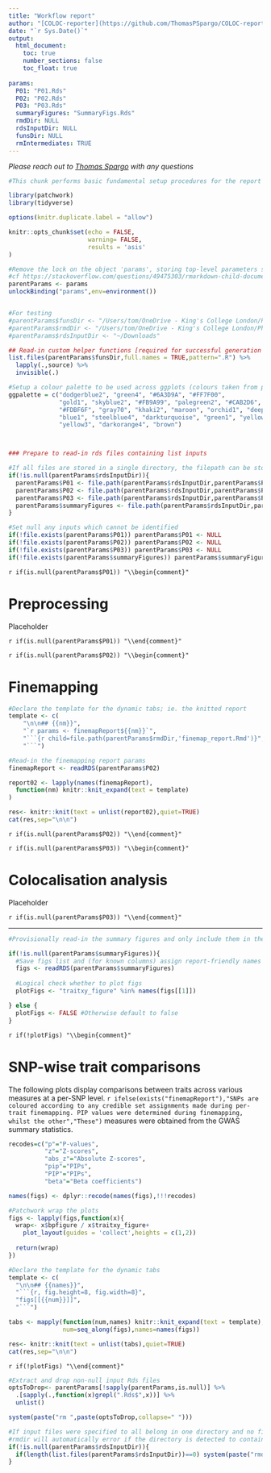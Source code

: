 ```yaml
---
title: "Workflow report"
author: "[COLOC-reporter](https://github.com/ThomasPSpargo/COLOC-reporter)"
date: "`r Sys.Date()`"
output:
  html_document:
    toc: true
    number_sections: false
    toc_float: true
    
params:
  P01: "P01.Rds"
  P02: "P02.Rds"
  P03: "P03.Rds"
  summaryFigures: "SummaryFigs.Rds"
  rmdDir: NULL
  rdsInputDir: NULL
  funsDir: NULL
  rmIntermediates: TRUE
---
```


_Please reach out to [Thomas Spargo](mailto:thomas.spargo@kcl.ac.uk) with any questions_

<!---
This document is a parent report used to concatenate across smaller report sections from the COLOC-reporter workflow.

Each param of P01..3 stores a list of parameters which are to be passed to the constituent child reports

P02 is a list with params required to generate multiple reports, individually for each trait. This chunk is therefore generated recursively.

 - summaryFigures points to an Rds file containing a list of summary plots between trait pairs that were finemapped

 - rmdDir is the directory containing all child report template files

 - rdsInputDir points to a single directory within which to look to find the expected input files. When provided, only the basename needs to be specified for each input file, and these all have sensible defaults.

 - rmIntermediates is a logical triggered at the end of the script. If set to TRUE (the default) the input Rds files will be deleted at the end of the report, and (if rds files were supplied via rdsInputDir) the directory specified in rdsInputDir will be removed providing that no other files remain within. This is to minimise storage of intermediate files.

--->

```r
#This chunk performs basic fundamental setup procedures for the report

library(patchwork)
library(tidyverse)

options(knitr.duplicate.label = "allow")

knitr::opts_chunk$set(echo = FALSE,
                      warning= FALSE,
                      results = 'asis'
)

#Remove the lock on the object 'params', storing top-level parameters seperately since the params list will be replaced respectively to each child report
#cf https://stackoverflow.com/questions/49475303/rmarkdown-child-documents-do-not-detect-their-params
parentParams <- params
unlockBinding("params",env=environment()) 


#For testing
#parentParams$funsDir <- "/Users/tom/OneDrive - King's College London/PhD/PhD project/COLOC/git.local.COLOC-reporter/scripts/helper_functions"
#parentParams$rmdDir <- "/Users/tom/OneDrive - King's College London/PhD/PhD project/COLOC/git.local.COLOC-reporter/scripts/rmd"
#parentParams$rdsInputDir <- "~/Downloads"

## Read-in custom helper functions [required for successful generation of the finemap report]
list.files(parentParams$funsDir,full.names = TRUE,pattern=".R") %>%
  lapply(.,source) %>%
  invisible(.)

#Setup a colour palette to be used across ggplots (colours taken from plot SuSiE)
ggpalette = c("dodgerblue2", "green4", "#6A3D9A", "#FF7F00", 
              "gold1", "skyblue2", "#FB9A99", "palegreen2", "#CAB2D6", 
              "#FDBF6F", "gray70", "khaki2", "maroon", "orchid1", "deeppink1", 
              "blue1", "steelblue4", "darkturquoise", "green1", "yellow4", 
              "yellow3", "darkorange4", "brown")



### Prepare to read-in rds files containing list inputs

#If all files are stored in a single directory, the filepath can be stored in params$rdsInputDir and then import from the basenames to create the full filepaths. Otherwise, if params$rdsInputDir is null, expect full filepaths for each param
if(!is.null(parentParams$rdsInputDir)){
  parentParams$P01 <- file.path(parentParams$rdsInputDir,parentParams$P01)
  parentParams$P02 <- file.path(parentParams$rdsInputDir,parentParams$P02)
  parentParams$P03 <- file.path(parentParams$rdsInputDir,parentParams$P03)
  parentParams$summaryFigures <- file.path(parentParams$rdsInputDir,parentParams$summaryFigures)
}

#Set null any inputs which cannot be identified
if(!file.exists(parentParams$P01)) parentParams$P01 <- NULL
if(!file.exists(parentParams$P02)) parentParams$P02 <- NULL
if(!file.exists(parentParams$P03)) parentParams$P03 <- NULL
if(!file.exists(parentParams$summaryFigures)) parentParams$summaryFigures <- NULL


```


`r if(is.null(parentParams$P01)) "\\begin{comment}"`

# Preprocessing

Placeholder

`r if(is.null(parentParams$P01)) "\\end{comment}"`

`r if(is.null(parentParams$P02)) "\\begin{comment}"`

# Finemapping

```r

#Declare the template for the dynamic tabs; ie. the knitted report
template <- c(
    "\n\n## {{nm}}",
    "`r params <- finemapReport${{nm}}`",
    "```{r child=file.path(parentParams$rmdDir,'finemap_report.Rmd')}",
    "```")

#Read-in the finemapping report params
finemapReport <- readRDS(parentParams$P02)

report02 <- lapply(names(finemapReport),
  function(nm) knitr::knit_expand(text = template)
)

res<- knitr::knit(text = unlist(report02),quiet=TRUE)
cat(res,sep="\n\n")

```

`r if(is.null(parentParams$P02)) "\\end{comment}"`

`r if(is.null(parentParams$P03)) "\\begin{comment}"`

# Colocalisation analysis

Placeholder

`r if(is.null(parentParams$P03)) "\\end{comment}"`

___

```r
#Provisionally read-in the summary figures and only include them in the report if two traits are being compared [otherwise the plots are simple duplicates of the SNP-wise summaries produced within the  finemapping report]

if(!is.null(parentParams$summaryFigures)){
  #Save figs list and (for known columns) assign report-friendly names
  figs <- readRDS(parentParams$summaryFigures)
  
  #Logical check whether to plot figs  
  plotFigs <- "traitxy_figure" %in% names(figs[[1]])

} else {
  plotFigs <- FALSE #Otherwise default to false
}
```


`r if(!plotFigs) "\\begin{comment}"`

# SNP-wise trait comparisons {.tabset}

The following plots display comparisons between traits across various measures at a per-SNP level. `r ifelse(exists("finemapReport"),"SNPs are coloured according to any credible set assignments made during per-trait finemapping. PIP values were determined during finemapping, whilst the other","These")` measures were obtained from the GWAS summary statistics.

```r

recodes=c("p"="P-values",
          "z"="Z-scores",
          "abs_z"="Absolute Z-scores",
          "pip"="PIPs",
          "PIP"="PIPs",
          "beta"="Beta coefficients")

names(figs) <- dplyr::recode(names(figs),!!!recodes)

#Patchwork wrap the plots
figs <- lapply(figs,function(x){
  wrap<- x$bpfigure / x$traitxy_figure+
    plot_layout(guides = 'collect',heights = c(1,2))
  
  return(wrap)
})

#Declare the template for the dynamic tabs
template <- c(
  "\n\n## {{names}}",
  "```{r, fig.height=8, fig.width=8}",
  "figs[[{{num}}]]",
  "```")

tabs <- mapply(function(num,names) knitr::knit_expand(text = template),
               num=seq_along(figs),names=names(figs))

res<- knitr::knit(text = unlist(tabs),quiet=TRUE)
cat(res,sep="\n\n")
```


`r if(!plotFigs) "\\end{comment}"`

```r

#Extract and drop non-null input Rds files
optsToDrop<- parentParams[!sapply(parentParams,is.null)] %>%
  .[sapply(.,function(x)grepl(".Rds$",x))] %>%
  unlist()

system(paste("rm ",paste(optsToDrop,collapse=" ")))

#If input files were specified to all belong in one directory and no files remain in this directory after initial parameter Rds file removal, use rmdir to drop the empty file path
#rmdir will automatically error if the directory is detected to contain files, so this should be safe
if(!is.null(parentParams$rdsInputDir)){
  if(length(list.files(parentParams$rdsInputDir))==0) system(paste("rmdir ",parentParams$rdsInputDir))
}
```

